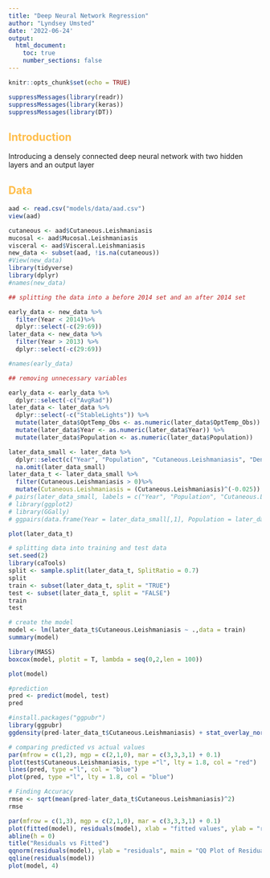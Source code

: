 ```yaml
---
title: "Deep Neural Network Regression"
author: "Lyndsey Umsted"
date: '2022-06-24'
output: 
  html_document:
    toc: true
    number_sections: false
---
```


```r
knitr::opts_chunk$set(echo = TRUE)
```

```r
suppressMessages(library(readr))
suppressMessages(library(keras))
suppressMessages(library(DT))
```

<style type = "text/css">
h1 {
    color: #1a2451;
}
h2 {
    color: #ffbd4a;
}
h3 {
    color: #1a2451;
}
</style>


## Introduction
Introducing a densely connected deep neural network with two hidden layers and an output layer

## Data
```r
aad <- read.csv("models/data/aad.csv")
view(aad)

cutaneous <- aad$Cutaneous.Leishmaniasis
mucosal <- aad$Mucosal.Leishmaniasis
visceral <- aad$Visceral.Leishmaniasis
new_data <- subset(aad, !is.na(cutaneous))
#View(new_data)
library(tidyverse)
library(dplyr)
#names(new_data)

## splitting the data into a before 2014 set and an after 2014 set

early_data <- new_data %>%
  filter(Year < 2014)%>%
  dplyr::select(-c(29:69))
later_data <- new_data %>%
  filter(Year > 2013) %>%
  dplyr::select(-c(29:69))

#names(early_data)

## removing unnecessary variables

early_data <- early_data %>%
  dplyr::select(-c("AvgRad"))
later_data <- later_data %>%
  dplyr::select(-c("StableLights")) %>%
  mutate(later_data$OptTemp_Obs <- as.numeric(later_data$OptTemp_Obs)) %>%
  mutate(later_data$Year <- as.numeric(later_data$Year)) %>%
  mutate(later_data$Population <- as.numeric(later_data$Population))

```


```r
later_data_small <- later_data %>%
  dplyr::select(c("Year", "Population", "Cutaneous.Leishmaniasis", "Dengue_Alb_OptTemp", "Dengue_Aeg_OptTemp", "Chik_Alb_OptTemp", "Chik_Aeg_OptTemp", "Zika_OptTemp", "Malaria_OptTemp", "LST_Day", "LST_Night", "OptTemp_Obs", "NDVI", "EVI", "Precip", "AvgRad", "SWOccurrence")) %>%
  na.omit(later_data_small) 
later_data_t <- later_data_small %>%
  filter(Cutaneous.Leishmaniasis > 0)%>%
  mutate(Cutaneous.Leishmaniasis = (Cutaneous.Leishmaniasis)^(-0.025))
# pairs(later_data_small, labels = c("Year", "Population", "Cutaneous.Leishmaniasis","LST_Day", "LST_Night", "OptTemp_Obs", "NDVI", "EVI", "Precip", "AvgRad", "SWOccurrence"))
# library(ggplot2)
# library(GGally)
# ggpairs(data.frame(Year = later_data_small[,1], Population = later_data_small[,2], Cutaneous.Leishmaniasis = later_data_small[,3], LST_Day = later_data_small[,4], LST_Night = later_data_small[,5], OptTemp_Obs = later_data_small[,6], NDVI = later_data_small[,7], EVI = later_data_small[,8], Precip = later_data_small[,9], StableLights = later_data_small[,10], SWOccurrence = later_data_small[,11]), lower = list(continuous = wrap('points'), alpha = 0.3, size  = 0.2))
```



```r
plot(later_data_t)
```

```r
# splitting data into training and test data
set.seed(2)
library(caTools)
split <- sample.split(later_data_t, SplitRatio = 0.7)
split
train <- subset(later_data_t, split = "TRUE")
test <- subset(later_data_t, split = "FALSE")
train
test
```

```r
# create the model
model <- lm(later_data_t$Cutaneous.Leishmaniasis ~ .,data = train)
summary(model)

```

```r
library(MASS)
boxcox(model, plotit = T, lambda = seq(0,2,len = 100))
```


```r
plot(model)
```

```r
#prediction
pred <- predict(model, test)
pred
```

```r
#install.packages("ggpubr")
library(ggpubr)
ggdensity(pred-later_data_t$Cutaneous.Leishmaniasis) + stat_overlay_normal_density(color = "red", linetype = "dashed")
```

```r
# comparing predicted vs actual values
par(mfrow = c(1,2), mgp = c(2,1,0), mar = c(3,3,3,1) + 0.1)
plot(test$Cutaneous.Leishmaniasis, type ="l", lty = 1.8, col = "red")
lines(pred, type ="l", col = "blue")
plot(pred, type ="l", lty = 1.8, col = "blue")
```


```r
# Finding Accuracy
rmse <- sqrt(mean(pred-later_data_t$Cutaneous.Leishmaniasis)^2)
rmse
```

```r
par(mfrow = c(1,3), mgp = c(2,1,0), mar = c(3,3,3,1) + 0.1)
plot(fitted(model), residuals(model), xlab = "fitted values", ylab = "residuals")
abline(h = 0)
title("Residuals vs Fitted")
qqnorm(residuals(model), ylab = "residuals", main = "QQ Plot of Residuals")
qqline(residuals(model))
plot(model, 4)
```